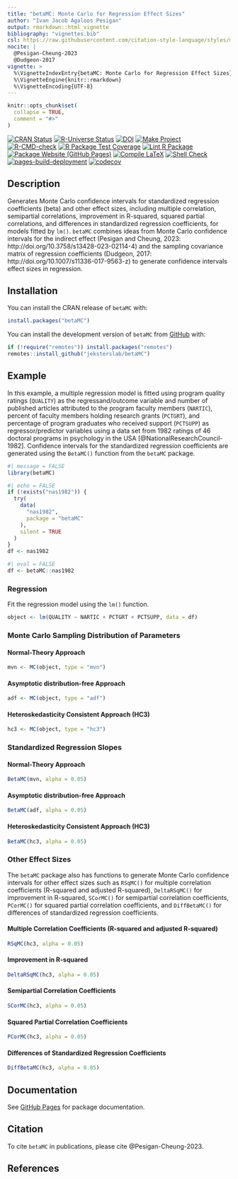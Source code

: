 ```yaml
---
title: "betaMC: Monte Carlo for Regression Effect Sizes"
author: "Ivan Jacob Agaloos Pesigan"
output: rmarkdown::html_vignette
bibliography: "vignettes.bib"
csl: https://raw.githubusercontent.com/citation-style-language/styles/master/apa.csl
nocite: |
  @Pesigan-Cheung-2023
  @Dudgeon-2017
vignette: >
  %\VignetteIndexEntry{betaMC: Monte Carlo for Regression Effect Sizes}
  %\VignetteEngine{knitr::rmarkdown}
  %\VignetteEncoding{UTF-8}
---
```


```r
knitr::opts_chunk$set(
  collapse = TRUE,
  comment = "#>"
)
```

<!-- badges: start -->
[![CRAN Status](https://www.r-pkg.org/badges/version/betaMC)](https://cran.r-project.org/package=betaMC)
[![R-Universe Status](https://jeksterslab.r-universe.dev/badges/betaMC)](https://jeksterslab.r-universe.dev)
[![DOI](https://zenodo.org/badge/DOI/10.3758/s13428-023-02114-4.svg)](https://doi.org/10.3758/s13428-023-02114-4)
[![Make Project](https://github.com/jeksterslab/betaMC/actions/workflows/make.yml/badge.svg)](https://github.com/jeksterslab/betaMC/actions/workflows/make.yml)
[![R-CMD-check](https://github.com/jeksterslab/betaMC/actions/workflows/check-full.yml/badge.svg)](https://github.com/jeksterslab/betaMC/actions/workflows/check-full.yml)
[![R Package Test Coverage](https://github.com/jeksterslab/betaMC/actions/workflows/test-coverage.yml/badge.svg)](https://github.com/jeksterslab/betaMC/actions/workflows/test-coverage.yml)
[![Lint R Package](https://github.com/jeksterslab/betaMC/actions/workflows/lint.yml/badge.svg)](https://github.com/jeksterslab/betaMC/actions/workflows/lint.yml)
[![Package Website (GitHub Pages)](https://github.com/jeksterslab/betaMC/actions/workflows/pkgdown-gh-pages.yml/badge.svg)](https://github.com/jeksterslab/betaMC/actions/workflows/pkgdown-gh-pages.yml)
[![Compile LaTeX](https://github.com/jeksterslab/betaMC/actions/workflows/latex.yml/badge.svg)](https://github.com/jeksterslab/betaMC/actions/workflows/latex.yml)
[![Shell Check](https://github.com/jeksterslab/betaMC/actions/workflows/shellcheck.yml/badge.svg)](https://github.com/jeksterslab/betaMC/actions/workflows/shellcheck.yml)
[![pages-build-deployment](https://github.com/jeksterslab/betaMC/actions/workflows/pages/pages-build-deployment/badge.svg)](https://github.com/jeksterslab/betaMC/actions/workflows/pages/pages-build-deployment)
[![codecov](https://codecov.io/gh/jeksterslab/betaMC/branch/main/graph/badge.svg?token=KVLUET3DJ6)](https://codecov.io/gh/jeksterslab/betaMC)
<!-- badges: end -->

## Description

Generates Monte Carlo confidence intervals
for standardized regression coefficients (beta) and other effect sizes,
including multiple correlation, semipartial correlations,
improvement in R-squared, squared partial correlations,
and differences in standardized regression coefficients,
for models fitted by `lm()`.
`betaMC` combines ideas from Monte Carlo confidence intervals for the indirect effect
(Pesigan and Cheung, 2023: http://doi.org/10.3758/s13428-023-02114-4)
and the sampling covariance matrix of regression coefficients
(Dudgeon, 2017: http://doi.org/10.1007/s11336-017-9563-z)
to generate confidence intervals effect sizes in regression.

## Installation

You can install the CRAN release of `betaMC` with:

```r
install.packages("betaMC")
```

You can install the development version of `betaMC` from
[GitHub](https://github.com/jeksterslab/betaMC) with:

```r
if (!require("remotes")) install.packages("remotes")
remotes::install_github("jeksterslab/betaMC")
```

## Example

In this example, a multiple regression model is fitted
using program quality ratings (`QUALITY`) as the regressand/outcome variable
and number of published articles attributed to the program faculty members (`NARTIC`),
percent of faculty members holding research grants (`PCTGRT`), and
percentage of program graduates who received support (`PCTSUPP`) as regressor/predictor variables
using a data set from 1982 ratings of 46 doctoral programs in psychology in the USA [@NationalResearchCouncil-1982].
Confidence intervals for the standardized regression coefficients are generated
using the `BetaMC()` function from the `betaMC` package.

```r
#| message = FALSE
library(betaMC)
```

```r
#| echo = FALSE
if (!exists("nas1982")) {
  try(
    data(
      "nas1982",
      package = "betaMC"
    ),
    silent = TRUE
  )
}
df <- nas1982
```

```r
#| eval = FALSE
df <- betaMC::nas1982
```

### Regression

Fit the regression model using the `lm()` function.

```r
object <- lm(QUALITY ~ NARTIC + PCTGRT + PCTSUPP, data = df)
```

### Monte Carlo Sampling Distribution of Parameters

#### Normal-Theory Approach

```r
mvn <- MC(object, type = "mvn")
```

#### Asymptotic distribution-free Approach

```r
adf <- MC(object, type = "adf")
```

#### Heteroskedasticity Consistent Approach (HC3)

```r
hc3 <- MC(object, type = "hc3")
```

### Standardized Regression Slopes

#### Normal-Theory Approach

```r
BetaMC(mvn, alpha = 0.05)
```

#### Asymptotic distribution-free Approach

```r
BetaMC(adf, alpha = 0.05)
```

#### Heteroskedasticity Consistent Approach (HC3)

```r
BetaMC(hc3, alpha = 0.05)
```

### Other Effect Sizes

The `betaMC` package also has functions to generate Monte Carlo confidence intervals
for other effect sizes such as
`RSqMC()` for multiple correlation coefficients (R-squared and adjusted R-squared),
`DeltaRSqMC()` for improvement in R-squared,
`SCorMC()` for semipartial correlation coefficients,
`PCorMC()` for squared partial correlation coefficients,
and
`DiffBetaMC()` for differences of standardized regression coefficients.

#### Multiple Correlation Coefficients (R-squared and adjusted R-squared)

```r
RSqMC(hc3, alpha = 0.05)
```

#### Improvement in R-squared

```r
DeltaRSqMC(hc3, alpha = 0.05)
```

#### Semipartial Correlation Coefficients

```r
SCorMC(hc3, alpha = 0.05)
```

#### Squared Partial Correlation Coefficients

```r
PCorMC(hc3, alpha = 0.05)
```

#### Differences of Standardized Regression Coefficients

```r
DiffBetaMC(hc3, alpha = 0.05)
```

## Documentation

See
[GitHub Pages](https://jeksterslab.github.io/betaMC/index.html)
for package documentation.

## Citation

To cite `betaMC` in publications, please cite @Pesigan-Cheung-2023.

## References
